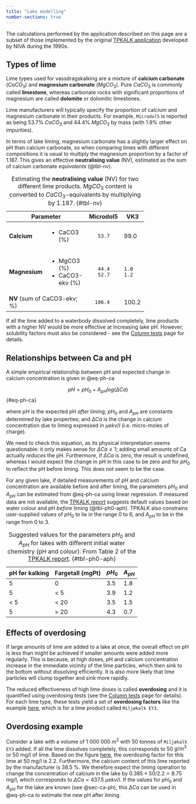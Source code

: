 ```yaml
---
title: "Lake modelling"
number-sections: true
---
```


The calculations performed by the application described on this page are a subset of those implemented by the original [TPKALK application](https://niva.brage.unit.no/niva-xmlui/handle/11250/208709) developed by NIVA during the 1990s.

## Types of lime {#sec-lime-types}

Lime types used for vassdragskalking are a mixture of **calcium carbonate** ($CaCO_3$) and **magnesium carbonate** ($MgCO_3$). Pure $CaCO_3$ is commonly called **limestone**, whereas carbonate rocks with significant proportions of magnesium are called **dolomite** or dolomitic limestones.

Lime manufacturers will typically specify the proportion of calcium and magnesium carbonate in their products. For example, `Microdol5` is reported as being 53.7% $CaCO_3$ and 44.4% $MgCO_3$ by mass (with 1.9% other impurities).

In terms of lake liming, magnesium carbonate has a slightly larger effect on pH than calcium carbonate, so when comparing limes with different compositions it is usual to multiply the magnesium proportion by a factor of $1.187$. This gives an effective **neutralising value** (NV), estimated as the sum of calcium carbonate *equivalents* (@tbl-nv).

+-------------+---------------+-------------+---------+
| **Parameter**               |**Microdol5**| **VK3** |
+=============+===============+=============+=========+
|**Calcium**  |- CaCO3 (%)    |        53.7 |    99.0 |
+-------------+---------------+-------------+---------+
|**Magnesium**|- MgCO3 (%)    |        44.4 |     1.0 |
|             |- CaCO3-ekv (%)|        52.7 |     1.2 |
+-------------+---------------+-------------+---------+
|**NV** (sum of CaCO3-ekv; %) |       106.4 |   100.2 |
+-------------+---------------+-------------+---------+

: Estimating the **neutralising value** (NV) for two different lime products. $MgCO_3$ content is converted to $CaCO_3$-equivalents by multiplying by 1.187. {#tbl-nv}

If all the lime added to a waterbody dissolved completely, lime products with a higher NV would be more effective at increasing lake pH. However, solubility factors must also be considered - see the [Column tests](./column-tests.qmd) page for details. 

## Relationships between Ca and pH {#sec-ca-ph}

A simple empirical relationship between pH and expected change in calcium concentration is given in @eq-ph-ca

$$
pH = pH_0 + A_{pH} log(\Delta Ca)
$$ {#eq-ph-ca}

where $pH$ is the expected pH *after* liming; $pH_0$ and $A_{pH}$ are constants determined by lake properties; and $\Delta Ca$ is the change in calcium concentration due to liming expressed in $\mu ekv/l$ (i.e. micro-moles of charge).

::: {.callout-note}
We need to check this equation, as its physical interpretation seems questionable: it only makes sense for $\Delta Ca \geq 1$; adding small amounts of Ca actually *reduces* the pH. Furthermore, if $\Delta Ca$ is zero, the result is undefined, whereas I would expect the change in pH in this case to be zero and for $pH_0$ to reflect the pH before liming. This does not seem to be the case.
:::

For any given lake, if detailed measurements of pH and calcium concentration are available before and after liming, the parameters $pH_0$ and $A_{pH}$ can be estimated from @eq-ph-ca using linear regression. If measured data are not available, the [TPKALK report](https://niva.brage.unit.no/niva-xmlui/bitstream/handle/11250/208709/3412_200dpi.pdf?sequence=2&isAllowed=y) suggests default values based on water colour and pH *before* liming (@tbl-ph0-aph). TPKALK also constrains user-supplied values of $pH_0$ to lie in the range 0 to 6, and $A_{pH}$ to be in the range from 0 to 3.

| pH før kalking | Fargetall (mgPt) | $pH_0$ | $A_{pH}$ |
|----------------|------------------|--------|----------|
| 5              | 0                | 3.5    | 1.8      |
| 5              | < 5              | 3.9    | 1.2      |
| < 5            | < 20             | 3.5    | 1.5      |
| 5              | > 20             | 4.3    | 0.7      |

: Suggested values for the parameters $pH_0$ and $A_{pH}$ for lakes with different initial water chemistry (pH and colour). From Table 2 of the [TPKALK report](https://niva.brage.unit.no/niva-xmlui/bitstream/handle/11250/208709/3412_200dpi.pdf?sequence=2&isAllowed=y). {#tbl-ph0-aph}

## Effects of overdosing {#sec-overdosing}

If large amounts of lime are added to a lake at once, the overall effect on pH is less than might be achieved if smaller amounts were added more regularly. This is because, at high doses, pH and calcium concentration increase in the immediate vicinity of the lime particles, which then sink to the bottom without dissolving efficiently. It is also more likely that lime particles will clump together and sink more rapidly. 

The reduced effectiveness of high lime doses is called **overdosing** and it is quantified using overdosing tests (see the [Column tests](./column-tests.qmd) page for details). For each lime type, these tests yield a set of **overdosing factors** like the example [here](https://nivanorge.github.io/lake_liming_app/column-tests.html#fig-overdosing-curve), which is for a lime product called `Miljøkalk EY3`.

::: {.callout-tip}
## Overdosing example

Consider a lake with a volume of 1 000 000 $m^3$ with 50 tonnes of `Miljøkalk EY3` added. If all the lime dissolves completely, this corresponds to 50 $g/m^3$ or 50 mg/l of lime. Based on the figure [here](https://nivanorge.github.io/lake_liming_app/column-tests.html#fig-overdosing-curve), the overdosing factor for this lime at 50 mg/l is 2.2. Furthermore, the calcium content of this lime reported by the manufacturer is 38.5 %. We therefore expect the liming operation to change the concentration of calcium in the lake by $0.385 \times 50 / 2.2 = 8.75$ mg/l, which corresponds to $\Delta Ca = 437.5 \ \mu ekv/l$. If the values for $pH_0$ and $A_{pH}$ for the lake are known (see @sec-ca-ph), this $\Delta Ca$ can be used in @eq-ph-ca to estimate the new pH after liming.
:::